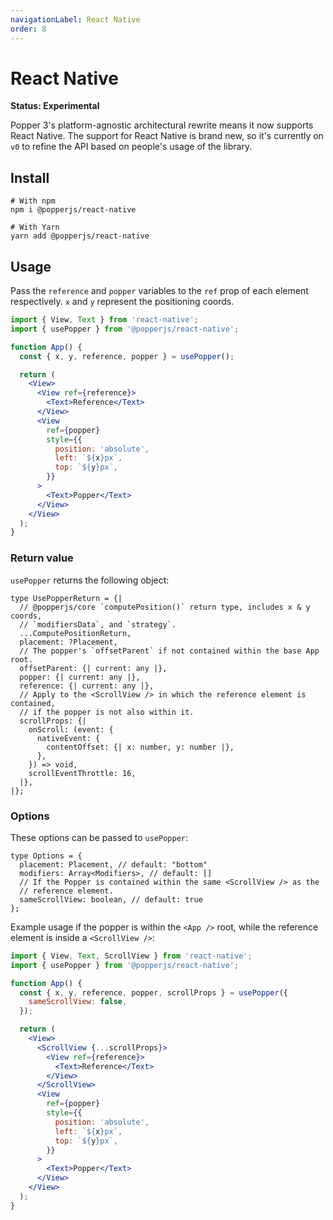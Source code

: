```yaml
---
navigationLabel: React Native
order: 8
---
```


# React Native

**Status: Experimental**

Popper 3's platform-agnostic architectural rewrite means it now supports React
Native. The support for React Native is brand new, so it's currently on `v0` to
refine the API based on people's usage of the library.

## Install

```shell
# With npm
npm i @popperjs/react-native

# With Yarn
yarn add @popperjs/react-native
```

## Usage

Pass the `reference` and `popper` variables to the `ref` prop of each element
respectively. `x` and `y` represent the positioning coords.

```jsx
import { View, Text } from 'react-native';
import { usePopper } from '@popperjs/react-native';

function App() {
  const { x, y, reference, popper } = usePopper();

  return (
    <View>
      <View ref={reference}>
        <Text>Reference</Text>
      </View>
      <View
        ref={popper}
        style={{
          position: 'absolute',
          left: `${x}px`,
          top: `${y}px`,
        }}
      >
        <Text>Popper</Text>
      </View>
    </View>
  );
}
```

### Return value

`usePopper` returns the following object:

```flow
type UsePopperReturn = {|
  // @popperjs/core `computePosition()` return type, includes x & y coords,
  // `modifiersData`, and `strategy`.
  ...ComputePositionReturn,
  placement: ?Placement,
  // The popper's `offsetParent` if not contained within the base App root.
  offsetParent: {| current: any |},
  popper: {| current: any |},
  reference: {| current: any |},
  // Apply to the <ScrollView /> in which the reference element is contained,
  // if the popper is not also within it.
  scrollProps: {|
    onScroll: (event: {
      nativeEvent: {
        contentOffset: {| x: number, y: number |},
      },
    }) => void,
    scrollEventThrottle: 16,
  |},
|};
```

### Options

These options can be passed to `usePopper`:

```flow
type Options = {
  placement: Placement, // default: "bottom"
  modifiers: Array<Modifiers>, // default: []
  // If the Popper is contained within the same <ScrollView /> as the
  // reference element.
  sameScrollView: boolean, // default: true
};
```

Example usage if the popper is within the `<App />` root, while the reference
element is inside a `<ScrollView />`:

```jsx
import { View, Text, ScrollView } from 'react-native';
import { usePopper } from '@popperjs/react-native';

function App() {
  const { x, y, reference, popper, scrollProps } = usePopper({
    sameScrollView: false,
  });

  return (
    <View>
      <ScrollView {...scrollProps}>
        <View ref={reference}>
          <Text>Reference</Text>
        </View>
      </ScrollView>
      <View
        ref={popper}
        style={{
          position: 'absolute',
          left: `${x}px`,
          top: `${y}px`,
        }}
      >
        <Text>Popper</Text>
      </View>
    </View>
  );
}
```
